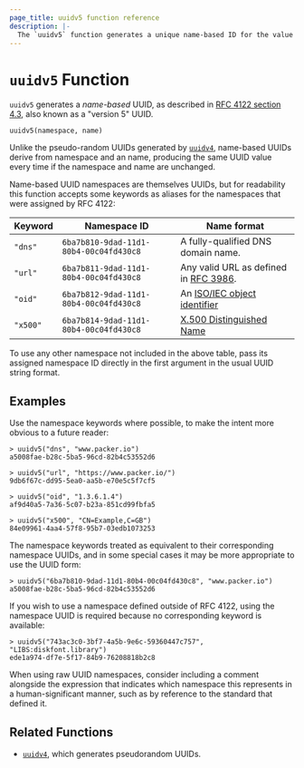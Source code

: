 ```yaml
---
page_title: uuidv5 function reference
description: |-
  The `uuidv5` function generates a unique name-based ID for the value according to RFC 4122 version 5. 
---
```


# `uuidv5` Function

`uuidv5` generates a _name-based_ UUID, as described in [RFC 4122 section
4.3](https://tools.ietf.org/html/rfc4122#section-4.3), also known as a "version
5" UUID.

```hcl
uuidv5(namespace, name)
```

Unlike the pseudo-random UUIDs generated by [`uuidv4`](/packer/docs/templates/hcl_templates/functions/uuid/uuidv4),
name-based UUIDs derive from namespace and an name, producing the same UUID
value every time if the namespace and name are unchanged.

Name-based UUID namespaces are themselves UUIDs, but for readability this
function accepts some keywords as aliases for the namespaces that were assigned
by RFC 4122:

| Keyword  | Namespace ID                           | Name format                                                                  |
| -------- | -------------------------------------- | ---------------------------------------------------------------------------- |
| `"dns"`  | `6ba7b810-9dad-11d1-80b4-00c04fd430c8` | A fully-qualified DNS domain name.                                           |
| `"url"`  | `6ba7b811-9dad-11d1-80b4-00c04fd430c8` | Any valid URL as defined in [RFC 3986](https://tools.ietf.org/html/rfc3986). |
| `"oid"`  | `6ba7b812-9dad-11d1-80b4-00c04fd430c8` | An [ISO/IEC object identifier](https://oidref.com/)                          |
| `"x500"` | `6ba7b814-9dad-11d1-80b4-00c04fd430c8` | [X.500 Distinguished Name](https://tools.ietf.org/html/rfc1779)              |

To use any other namespace not included in the above table, pass its assigned
namespace ID directly in the first argument in the usual UUID string format.

## Examples

Use the namespace keywords where possible, to make the intent more obvious to
a future reader:

```shell-session
> uuidv5("dns", "www.packer.io")
a5008fae-b28c-5ba5-96cd-82b4c53552d6

> uuidv5("url", "https://www.packer.io/")
9db6f67c-dd95-5ea0-aa5b-e70e5c5f7cf5

> uuidv5("oid", "1.3.6.1.4")
af9d40a5-7a36-5c07-b23a-851cd99fbfa5

> uuidv5("x500", "CN=Example,C=GB")
84e09961-4aa4-57f8-95b7-03edb1073253
```

The namespace keywords treated as equivalent to their corresponding namespace
UUIDs, and in some special cases it may be more appropriate to use the
UUID form:

```shell-session
> uuidv5("6ba7b810-9dad-11d1-80b4-00c04fd430c8", "www.packer.io")
a5008fae-b28c-5ba5-96cd-82b4c53552d6
```

If you wish to use a namespace defined outside of RFC 4122, using the namespace
UUID is required because no corresponding keyword is available:

```shell-session
> uuidv5("743ac3c0-3bf7-4a5b-9e6c-59360447c757", "LIBS:diskfont.library")
ede1a974-df7e-5f17-84b9-76208818b2c8
```

When using raw UUID namespaces, consider including a comment alongside the
expression that indicates which namespace this represents in a
human-significant manner, such as by reference to the standard that defined it.

## Related Functions

- [`uuidv4`](/packer/docs/templates/hcl_templates/functions/uuid/uuidv4), which generates pseudorandom UUIDs.
